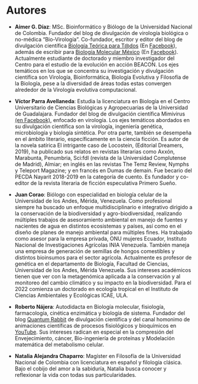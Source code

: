 # Autores {-}

* **Aimer G. Díaz**: MSc. Bioinformático y Biólogo de la Universidad Nacional de Colombia. Fundador del blog de divulgación de virología biológica o no-médica "Bio-Virología". Co-fundador, escritor y editor del blog de divulgación científica [Biología Teórica para T@dos](https://bioteorica.wixsite.com/bioteorica/blog) (En [Facebook](https://www.facebook.com/BioTeoricaParaTodos/)), además de escribir para [Biología Molecular México](http://www.biologiamolecularmexico.com/) (En [Facebook](https://www.facebook.com/biologiamolecularmexico/)). Actualmente estudiante de doctorado y miembro investigador del Centro para el estudio de la evolución en acción BEACON. Los ejes temáticos en los que se concentra su investigación y divulgación científica son Virología, Bioinformática, Biología Evolutiva y Filosofía de la Biología, pese a la diversidad de áreas todas estas convergen alrededor de la Virología evolutiva computacional. 

* **Víctor Parra Avellaneda**: Estudia la licenciatura en Biología en el Centro Universitario de Ciencias Biológicas y Agropecuarias de la Universidad de Guadalajara. Fundador del blog de divulgación científica Mimivirus [(en Facebook)](https://www.facebook.com/Mimivirus-100736401569015), enfocado en virología. Los ejes temáticos abordados en su divulgación científica son la virología, ingeniería genética, microbiología y biología sintética. Por otra parte, también se desempeña en el ámbito literario, específicamente en la ciencia ficción. Es autor de la novela satírica El intrigante caso de Locostein, (Editorial Dreamers, 2019), ha publicado sus relatos en revistas literarias como Axxón, Marabunta, Penumbria, Sci:fdI (revista de la Universidad Complutense de Madrid), Almiar; en inglés en las revistas The Temz Review, Nymphs y Teleport Magazine; y en francés en Dumas de demain. Fue becario del PECDA Nayarit 2018-2019 en la categoría de cuento. Es fundador y co-editor de la revista literaria de ficción especulativa Primero Sueño.

* **Juan Corao**:  Biólogo con especialidad en biología celular de la Universidad de los Andes, Mérida, Venezuela. Como profesional siempre ha buscado un enfoque multidisciplinario e integrativo dirigido a la conservación de la biodiversidad y agro-biodiversidad, realizando múltiples trabajos de asesoramiento ambiental en manejo de fuentes y nacientes de agua en distintos ecosistemas y países, así como en el diseño de planes de manejo ambiental para múltiples fines. Ha trabajado como asesor para la empresa privada, ONU mujeres Ecuador,  Instituto Nacional de Investigaciones Agrícolas INIA Venezuela. También maneja una empresa de generación de semillas de hongos comestibles y distintos bioinsumos para el sector agrícola. Actualmente es profesor de genética en el departamento de Biología, Facultad de Ciencias, Universidad de los Andes, Mérida Venezuela. Sus intereses  académicos tienen que ver con la metagenómica aplicada a la conservación y al monitoreo del cambio climático y su impacto en la biodiversidad. Para el 2022 comienza un doctorado en ecología tropical en el Instituto de Ciencias Ambientales y Ecológicas ICAE, ULA. 


* **Roberto Nájera**: Autodidacta en Biología molecular, fisiología, farmacología, cinética enzimática y biología de sistema. Fundador del blog [Quantum Rabbit](https://www.facebook.com/Medicina88) de divulgación científica y del canal homonimo de animaciones científicas de procesos fisiológicos y bioquímicos en [YouTube](https://www.youtube.com/channel/UC21O3WpoUEXuu6ZmvkFHOCA).  Sus intereses radican en especial en la compresión del Envejecimiento, cáncer, Bio-ingeniería de proteínas y Modelación matemática del metabolismo celular.


* **Natalia Alejandra Chaparro**:  Magíster en Filosofía de la Universidad Nacional de Colombia con licenciatura en español y filología clásica. Bajo el cobijo del amor a la sabiduría, Natalia busca conocer y reflexionar la vida con todas sus particularidades.